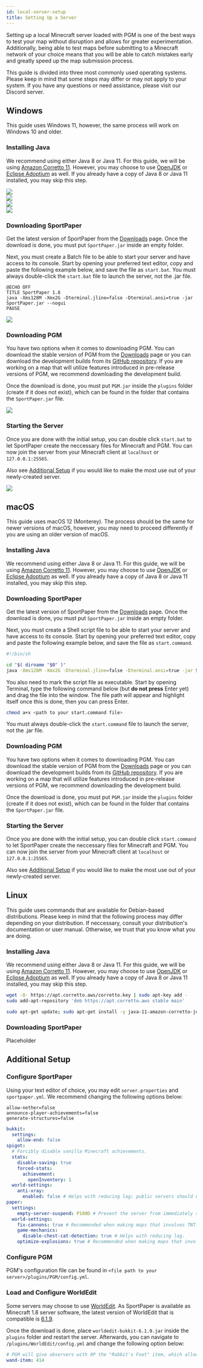 ```yaml
---
id: local-server-setup
title: Setting Up a Server
---
```



Setting up a local Minecraft server loaded with PGM is one of the best ways to test your map without disruption and allows for greater experimentation. 
Additionally, being able to test maps before submitting to a Minecraft network of your choice means that you will be able to catch mistakes early and greatly speed up the map submission process.

This guide is divided into three most commonly used operating systems. Please keep in mind that some steps may differ or may not apply to your system.
If you have any questions or need assistance, please visit our Discord server.

## Windows

This guide uses Windows 11, however, the same process will work on Windows 10 and older.

### Installing Java

We recommend using either Java 8 or Java 11. For this guide, we will be using [Amazon Corretto 11](https://aws.amazon.com/corretto/). However, you may choose to use [OpenJDK](https://openjdk.org/) or [Eclipse Adoptium](https://adoptium.net/) as well.
If you already have a copy of Java 8 or Java 11 installed, you may skip this step.

<div className="row">
  <div className="col col--6">
    <img src="/img/guides/local-server-setup/windows-corretto-setup-c1.png" />
  </div>
  <div className="col">
    <img src="/img/guides/local-server-setup/windows-corretto-setup-c2.png" />
  </div>
  <div className="col col--6">
    <img src="/img/guides/local-server-setup/windows-corretto-setup-c3.png" loading="lazy" />
  </div>
  <div className="col">
    <img src="/img/guides/local-server-setup/windows-corretto-setup-c4.png" loading="lazy" />
  </div>
</div>

### Downloading SportPaper

Get the latest version of SportPaper from the [Downloads](/downloads) page.
Once the download is done, you must put `SportPaper.jar` inside an empty folder.

Next, you must create a Batch file to be able to start your server and have access to its console. Start by opening your preferred text editor, copy and paste the following example below, and save the file as `start.bat`.
You must always double-click the `start.bat` file to launch the server, not the .jar file.

```batch title="start.bat"
@ECHO OFF
TITLE SportPaper 1.8
java -Xms128M -Xmx2G -Dterminal.jline=false -Dterminal.ansi=true -jar SportPaper.jar --nogui
PAUSE
```
<div className="text--center">
  <img src="/img/guides/local-server-setup/windows-sportpaper-c3.png" loading="lazy" />
</div>

### Downloading PGM

You have two options when it comes to downloading PGM. You can download the stable version of PGM from the [Downloads](/downloads) page or you can download the development builds from its [GitHub repository](https://github.com/PGMDev/PGM/actions?query=actor%3AElectroid+branch%3Adev+is%3Asuccess).
If you are working on a map that will utilize features introduced in pre-release versions of PGM, we recommend downloading the development build.

Once the download is done, you must put `PGM.jar` inside the `plugins` folder (create if it does not exist), which can be found in the folder that contains the `SportPaper.jar` file.

<div className="text--center">
  <img src="/img/guides/local-server-setup/windows-pgm-c1.png" loading="lazy" />
</div>

### Starting the Server

Once you are done with the initial setup, you can double click `start.bat` to let SportPaper create the neccessary files for Minecraft and PGM.
You can now join the server from your Minecraft client at `localhost` or `127.0.0.1:25565`.

Also see [Additional Setup](#additional-setup) if you would like to make the most use out of your newly-created server.

<div className="text--center">
  <img src="/img/guides/local-server-setup/windows-serverstartup-c1.png" loading="lazy" />
</div>

## macOS

This guide uses macOS 12 (Monterey). The process should be the same for newer versions of macOS, however, you may need to proceed differently if you are using an older version of macOS.

### Installing Java

We recommend using either Java 8 or Java 11. For this guide, we will be using [Amazon Corretto 11](https://aws.amazon.com/corretto/). However, you may choose to use [OpenJDK](https://openjdk.org/) or [Eclipse Adoptium](https://adoptium.net/) as well.
If you already have a copy of Java 8 or Java 11 installed, you may skip this step.

<div className="row">
  <div className="col col--6">
    <ImageSwitcher
      lightImageSrc="/img/guides/local-server-setup/mac-corretto-setup-c1-light.png"
      darkImageSrc="/img/guides/local-server-setup/mac-corretto-setup-c1-dark.png"
    />
  </div>
  <div className="col">
    <ImageSwitcher
      lightImageSrc="/img/guides/local-server-setup/mac-corretto-setup-c2-light.png"
      darkImageSrc="/img/guides/local-server-setup/mac-corretto-setup-c2-dark.png"
    />
  </div>
  <div className="col col--6">
    <ImageSwitcher
      lightImageSrc="/img/guides/local-server-setup/mac-corretto-setup-c3-light.png"
      darkImageSrc="/img/guides/local-server-setup/mac-corretto-setup-c3-dark.png"
    />
  </div>
</div>

### Downloading SportPaper

Get the latest version of SportPaper from the [Downloads](/downloads) page.
Once the download is done, you must put `SportPaper.jar` inside an empty folder.

Next, you must create a Shell script file to be able to start your server and have access to its console. Start by opening your preferred text editor, copy and paste the following example below, and save the file as `start.command`.

```bash title="start.command"
#!/bin/sh

cd "$( dirname "$0" )"
java -Xms128M -Xmx2G -Dterminal.jline=false -Dterminal.ansi=true -jar SportPaper.jar --nogui
```

<div className="text--center">
  <ImageSwitcher
    lightImageSrc="/img/guides/local-server-setup/mac-sportpaper-c2-light.png"
    darkImageSrc="/img/guides/local-server-setup/mac-sportpaper-c2-dark.png"
  />
</div>

You also need to mark the script file as executable. Start by opening Terminal, type the following command below (but **do not press** Enter yet) and drag the file into the window.
The file path will appear and highlight itself once this is done, then you can press Enter.

```bash
chmod a+x <path to your start.command file>
```

<div className="text--center">
  <ImageSwitcher
    lightImageSrc="/img/guides/local-server-setup/mac-sportpaper-c3-light.png"
    darkImageSrc="/img/guides/local-server-setup/mac-sportpaper-c3-dark.png"
  />
</div>

You must always double-click the `start.command` file to launch the server, not the .jar file.

### Downloading PGM

You have two options when it comes to downloading PGM. You can download the stable version of PGM from the [Downloads](/downloads) page or you can download the development builds from its [GitHub repository](https://github.com/PGMDev/PGM/actions?query=actor%3AElectroid+branch%3Adev+is%3Asuccess).
If you are working on a map that will utilize features introduced in pre-release versions of PGM, we recommend downloading the development build.

Once the download is done, you must put `PGM.jar` inside the `plugins` folder (create if it does not exist), which can be found in the folder that contains the `SportPaper.jar` file.

<div className="text--center">
  <ImageSwitcher
    lightImageSrc="/img/guides/local-server-setup/mac-pgm-c1-light.png"
    darkImageSrc="/img/guides/local-server-setup/mac-pgm-c1-dark.png"
  />
</div>

### Starting the Server

Once you are done with the initial setup, you can double click `start.command` to let SportPaper create the neccessary files for Minecraft and PGM.
You can now join the server from your Minecraft client at `localhost` or `127.0.0.1:25565`.

Also see [Additional Setup](#additional-setup) if you would like to make the most use out of your newly-created server.

<div className="text--center">
  <ImageSwitcher
    lightImageSrc="/img/guides/local-server-setup/mac-serversetup-c1-light.png"
    darkImageSrc="/img/guides/local-server-setup/mac-serversetup-c1-dark.png"
  />
</div>

## Linux

This guide uses commands that are available for Debian-based distributions.
Please keep in mind that the following process may differ depending on your distribution. If neccessary, consult your distribution's documentation or user manual.
Otherwise, we trust that you know what you are doing.

### Installing Java

We recommend using either Java 8 or Java 11. For this guide, we will be using [Amazon Corretto 11](https://aws.amazon.com/corretto/). However, you may choose to use [OpenJDK](https://openjdk.org/) or [Eclipse Adoptium](https://adoptium.net/) as well.
If you already have a copy of Java 8 or Java 11 installed, you may skip this step.

```bash
wget -O- https://apt.corretto.aws/corretto.key | sudo apt-key add - 
sudo add-apt-repository 'deb https://apt.corretto.aws stable main'

sudo apt-get update; sudo apt-get install -y java-11-amazon-corretto-jdk
```

### Downloading SportPaper

Placeholder

## Additional Setup

### Configure SportPaper

Using your text editor of choice, you may edit `server.properties` and `sportpaper.yml`. We recommend changing the following options below:

```properties title="server.properties"
allow-nether=false
announce-player-achievements=false
generate-structures=false
```

```yml title="sportpaper.yml"
bukkit:
  settings:
    allow-end: false
spigot:
  # Forcibly disable vanilla Minecraft achievements.
  stats:
    disable-saving: true
    forced-stats:
      achievement:
        openInventory: 1
  world-settings:
    anti-xray:
      enabled: false # Helps with reducing lag; public servers should utilize an anti-cheat plugin.
paper:
  settings:
    empty-server-suspend: P100D # Prevent the server from immediately suspending itself due to inactivity.
  world-settings:
    fix-cannons: true # Recommended when making maps that involves TNT.
    game-mechanics:
      disable-chest-cat-detection: true # Helps with reducing lag.
    optimize-explosions: true # Recommended when making maps that involves TNT.
```

### Configure PGM

PGM's configuration file can be found in `<file path to your server>/plugins/PGM/config.yml`.

### Load and Configure WorldEdit

Some servers may choose to use [WorldEdit](https://dev.bukkit.org/projects/worldedit). As SportPaper is available as Minecraft 1.8 server software, the latest version of WorldEdit that is compatible is [6.1.9](https://dev.bukkit.org/projects/worldedit/files/2597538).

Once the download is done, place `worldedit-bukkit-6.1.9.jar` inside the `plugins` folder and restart the server. Afterwards, you can navigate to `/plugins/WorldEdit/config.yml` and change the following option below:

```yml title="/plugins/WorldEdit/config.yml"
# PGM will give observers with OP the "Rabbit's Foot" item, which allows them to edit the world during a match.
wand-item: 414
```